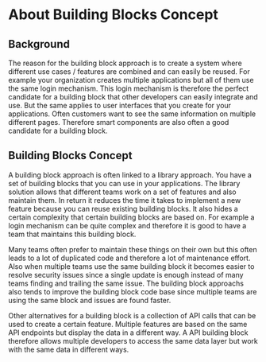# About Building Blocks Concept

## Background
The reason for the building block approach is to create a system where different use cases / features are combined and can easily be reused. 
For example your organization creates multiple applications but all of them use the same login mechanism. 
This login mechanism is therefore the perfect candidate for a building block that other developers can easily integrate and use.
But the same applies to user interfaces that you create for your applications. Often customers want to see the same information on multiple different pages. 
Therefore smart components are also often a good candidate for a building block.

## Building Blocks Concept

A building block approach is often linked to a library approach. You have a set of building blocks that you can use in your applications.
The library solution allows that different teams work on a set of features and also maintain them. In return it reduces the time it takes to implement a new feature because you can reuse existing building blocks.
It also hides a certain complexity that certain building blocks are based on. For example a login mechanism can be quite complex and therefore it is good to have a team that maintains this building block.

Many teams often prefer to maintain these things on their own but this often leads to a lot of duplicated code and therefore a lot of maintenance effort. 
Also when multiple teams use the same building block it becomes easier to resolve security issues since a single update is enough instead of many teams finding and trailing the same issue.
The building block approachs also tends to improve the building block code base since multiple teams are using the same block and issues are found faster.

Other alternatives for a building block is a collection of API calls that can be used to create a certain feature. Multiple features are based on the same API endpoints but display the data in a different way.
A API building block therefore allows multiple developers to access the same data layer but work with the same data in different ways.